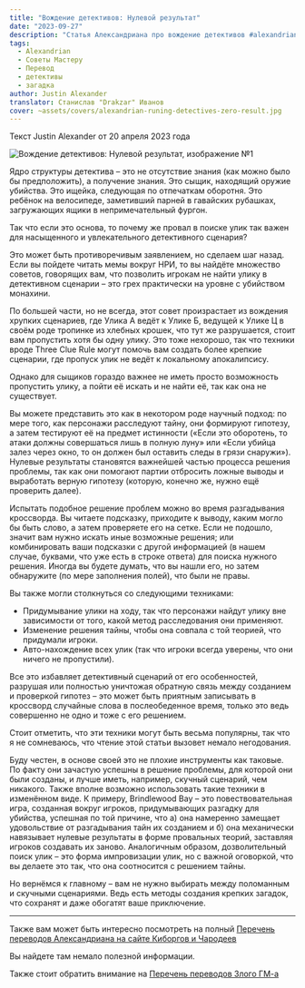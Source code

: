 ```yaml
---
title: "Вождение детективов: Нулевой результат"
date: "2023-09-27"
description: "Статья Александриана про вождение детективов #alexandrian #gmtips #detective #mystery"
tags:
  - Alexandrian
  - Советы Мастеру
  - Перевод
  - детективы
  - загадка
author: Justin Alexander
translator: Станислав "Drakzar" Иванов
cover: ~assets/covers/alexandrian-runing-detectives-zero-result.jpg
---
```


Текст Justin Alexander от 20 апреля 2023 года

![Вождение детективов: Нулевой результат, изображение №1 ](/images/alexandrian-runing-detectives-zero-result.jpg)

Ядро структуры детектива – это не отсутствие знания (как можно было бы предположить), а получение знания. Это сыщик, находящий оружие убийства. Это ищейка, следующая по отпечаткам оборотня. Это ребёнок на велосипеде, заметивший парней в гавайских рубашках, загружающих ящики в непримечательный фургон.

Так что если это основа, то почему же провал в поиске улик так важен для насыщенного и увлекательного детективного сценария?

Это может быть противоречивым заявлением, но сделаем шаг назад. Если вы пойдете читать мемы вокруг НРИ, то вы найдёте множество советов, говорящих вам, что позволить игрокам не найти улику в детективном сценарии – это грех практически на уровне с убийством монахини.

По большей части, но не всегда, этот совет произрастает из вождения хрупких сценариев, где Улика А ведёт к Улике Б, ведущей к Улике Ц в своём роде тропинке из хлебных крошек, что тут же разрушается, стоит вам пропустить хотя бы одну улику. Это тоже нехорошо, так что техники вроде Three Clue Rule могут помочь вам создать более крепкие сценарии, где пропуск улик не ведёт к локальному апокалипсису.

Однако для сыщиков гораздо важнее не иметь просто возможность пропустить улику, а пойти её искать и не найти её, так как она не существует.

Вы можете представить это как в некотором роде научный подход: по мере того, как персонажи расследуют тайну, они формируют гипотезу, а затем тестируют её на предмет истинности («Если это оборотень, то атаки должны совершаться лишь в полную луну» или «Если убийца залез через окно, то он должен был оставить следы в грязи снаружи»). Нулевые результаты становятся важнейшей частью процесса решения проблемы, так как они помогают партии отбросить ложные выводы и выработать верную гипотезу (которую, конечно же, нужно ещё проверить далее).

Испытать подобное решение проблем можно во время разгадывания кроссворда. Вы читаете подсказку, приходите к выводу, каким могло бы быть слово, а затем проверяете его на сетке. Если не подошло, значит вам нужно искать иные возможные решения; или комбинировать ваши подсказки с другой информацией (в нашем случае, буквами, что уже есть в строке ответа) для поиска нужного решения. Иногда вы будете думать, что вы нашли его, но затем обнаружите (по мере заполнения полей), что были не правы.

Вы также могли столкнуться со следующими техниками:

- Придумывание улики на ходу, так что персонажи найдут улику вне зависимости от того, какой метод расследования они применяют.
- Изменение решения тайны, чтобы она совпала с той теорией, что придумали игроки.
- Авто-нахождение всех улик (так что игроки всегда уверены, что они ничего не пропустили).

Все это избавляет детективный сценарий от его особенностей, разрушая или полностью уничтожая обратную связь между созданием и проверкой гипотез – это может быть приятным записывать в кроссворд случайные слова в послеобеденное время, только это ведь совершенно не одно и тоже с его решением.

Стоит отметить, что эти техники могут быть весьма популярны, так что я не сомневаюсь, что чтение этой статьи вызовет немало негодования.

Буду честен, в основе своей это не плохие инструменты как таковые. По факту они зачастую успешны в решение проблемы, для которой они были созданы, и лучше иметь, например, скучный сценарий, чем никакого. Также вполне возможно использовать такие техники в изменённом виде. К примеру, Brindlewood Bay – это повествовательная игра, созданная вокруг игроков, придумывающих разгадку для убийства, успешная по той причине, что а) она намеренно замещает удовольствие от разгадывания тайн их созданием и б) она механически навязывает нулевые результаты в форме провальных теорий, заставляя игроков создавать их заново. Аналогичным образом, дозволительный поиск улик – это форма импровизации улик, но с важной оговоркой, что вы делаете это так, что она соотносится с решением тайны.

Но вернёмся к главному – вам не нужно выбирать между поломанным и скучными сценариями. Ведь есть методы создания крепких загадок, что сохранят и даже обогатят ваше приключение.

---

Также вам может быть интересно посмотреть на полный
[Перечень переводов Александриана на сайте Киборгов и Чародеев](/posts/translations/alexandrian-index)

Вы найдете там немало полезной информации.

Также стоит обратить внимание на [Перечень переводов Злого ГМ-а](/posts/translations/angrygm-index)
